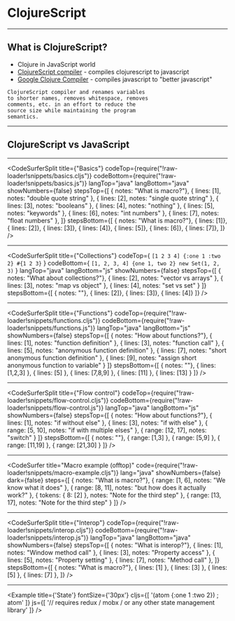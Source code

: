 
# ClojureScript

---

## What is ClojureScript?

- Clojure in JavaScript world
- [ClojureScript compiler](https://github.com/clojure/clojurescript) - compiles clojurescript to javascript
- [Google Clojure Compiler](https://developers.google.com/closure/compiler/) - compiles javascript to "better javascript"

```notes
ClojureScript compiler and renames variables 
to shorter names, removes whitespace, removes 
comments, etc. in an effort to reduce the 
source size while maintaining the program 
semantics.
```

---

## ClojureScript vs JavaScript

---

<CodeSurferSplit
  title={"Basics"}
  codeTop={require("!raw-loader!snippets/basics.cljs")}
  codeBottom={require("!raw-loader!snippets/basics.js")}
  langTop="java"
  langBottom="java"
  showNumbers={false}
  stepsTop={[
    { notes: "What is macro?"},
    { lines: [1], notes: "double quote string" },
    { lines: [2], notes: "single quote string" },
    { lines: [3], notes: "booleans" },
    { lines: [4], notes: "nothing" },
    { lines: [5], notes: "keywords" },
    { lines: [6], notes: "int numbers" },
    { lines: [7], notes: "float numbers" },
  ]}
  stepsBottom={[
    { notes: "What is macro?"},
    { lines: [1]},
    { lines: [2]},
    { lines: [3]},
    { lines: [4]},
    { lines: [5]},
    { lines: [6]},
    { lines: [7]},
  ]}
/>

---

<CodeSurferSplit
  title={"Collections"}
  codeTop={
    `
[1 2 3 4]
{:one 1 :two 2}
#{1 2 3}
    `
  }
  codeBottom={
    `
[1, 2, 3, 4]
{one 1, two 2}
new Set(1, 2, 3)
    `
  }
  langTop="java"
  langBottom="js"
  showNumbers={false}
  stepsTop={[
    { notes: "What about collections?"},
    { lines: [2], notes: "vector vs arrays" },
    { lines: [3], notes: "map vs object" },
    { lines: [4], notes: "set vs set" }
  ]}
  stepsBottom={[
    { notes: ""},
    { lines: [2]},
    { lines: [3]},
    { lines: [4]}
  ]}
/>

---

<CodeSurferSplit
  title={"Functions"}
  codeTop={require("!raw-loader!snippets/functions.cljs")}
  codeBottom={require("!raw-loader!snippets/functions.js")}
  langTop="java"
  langBottom="js"
  showNumbers={false}
  stepsTop={[
    { notes: "How about functions?"},
    { lines: [1], notes: "function definition" },
    { lines: [3], notes: "function call" },
    { lines: [5], notes: "anonymous function definition" },
    { lines: [7], notes: "short anonymous function definition" },
    { lines: [9], notes: "assign short anonymous function to variable" }
  ]}
  stepsBottom={[
    { notes: ""},
    { lines: [1,2,3] },
    { lines: [5] },
    { lines: [7,8,9] },
    { lines: [11] },
    { lines: [13] }
  ]}
/>

---

<CodeSurferSplit
  title={"Flow control"}
  codeTop={require("!raw-loader!snippets/flow-control.cljs")}
  codeBottom={require("!raw-loader!snippets/flow-control.js")}
  langTop="java"
  langBottom="js"
  showNumbers={false}
  stepsTop={[
    { notes: "How about functions?"},
    { lines: [1], notes: "if without else" },
    { lines: [3], notes: "if with else" },
    { range: [5, 10], notes: "if with multiple elses" },
    { range: [12, 17], notes: "switch" }
  ]}
  stepsBottom={[
    { notes: ""},
    { range: [1,3] },
    { range: [5,9] },
    { range: [11,19] },
    { range: [21,30] }
  ]}
/>

---


<CodeSurfer
  title="Macro example (offtop)"
  code={require("!raw-loader!snippets/macro-example.cljs")}
  lang="java"
  showNumbers={false}
  dark={false}
  steps={[
    { notes: "What is macro?"},
    { range: [1, 6], notes: "We know what it does" },
    { range: [8, 11], notes: "but how does it actually work?" },
    { tokens: { 8: [2] }, notes: "Note for the third step" },
    { range: [13, 17], notes: "Note for the third step" }
  ]}
/>

---

<CodeSurferSplit
  title={"Interop"}
  codeTop={require("!raw-loader!snippets/interop.cljs")}
  codeBottom={require("!raw-loader!snippets/interop.js")}
  langTop="java"
  langBottom="java"
  showNumbers={false}
  stepsTop={[
    { notes: "What is interop?"},
    { lines: [1], notes: "Window method call" },
    { lines: [3], notes: "Property access" },
    { lines: [5], notes: "Property setting" },
    { lines: [7], notes: "Method call" },
  ]}
  stepsBottom={[
    { notes: "What is macro?"},
    { lines: [1] },
    { lines: [3] },
    { lines: [5] },
    { lines: [7] },
  ]}
/>

---

<Example
  title={'State'}
  fontSize={'30px'}
  cljs={[
    '(atom {:one 1 :two 2}) ; atom'
  ]}
  js={[
    '// requires redux / mobx / or any other state management library'
  ]}
/>
